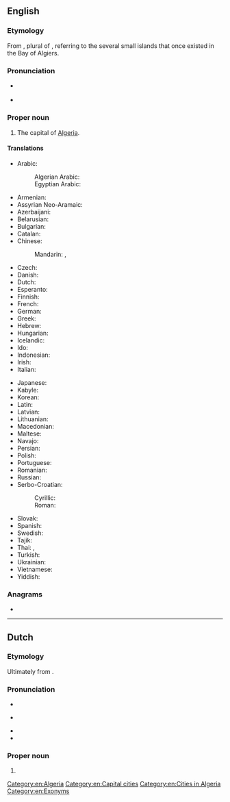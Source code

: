 ==English==
{{wikipedia}}

===Etymology===
From {{etyl|ar|en}} {{m|ar|اَلْجَزَائِر||the islands}}, plural of {{m|ar|جَزِيرَة||island}}, referring to the several small islands that once existed in the Bay of Algiers.

===Pronunciation===
* {{a|UK}} {{IPA|en|/ælˈdʒɪəz/}}
* {{a|US}} {{IPA|en|/ælˈdʒɪɹz/}}

===Proper noun===
{{en-proper noun}}

# The capital of [[Algeria]].

====Translations====
{{trans-top|the capital of Algeria}}
* Arabic: {{t+|ar|اَلْجَزَائِر}}
*: Algerian Arabic: {{t|arq|دزاير|tr=dzayer}}
*: Egyptian Arabic: {{t|arz|الجزاير|tr=el-gazāyer}}
* Armenian: {{t+|hy|Ալժիր|sc=Armn}}
* Assyrian Neo-Aramaic: {{t|aii|ܓܙܐܝܪ|sc=Syrc}}
* Azerbaijani: {{t+|az|Əlcəzair}}
* Belarusian: {{t|be|Алжы́р|m}}
* Bulgarian: {{t|bg|Алжи́р|m}}
* Catalan: {{t|ca|Alger|m}}
* Chinese:
*: Mandarin: {{t+|cmn|阿爾及爾|sc=Hani}}, {{t+|cmn|阿尔及尔|tr=Ā'ěrjí'ěr|sc=Hani}}
* Czech: {{t+|cs|Alžír|m}}
* Danish: {{t+|da|Algier}}
* Dutch: {{t+|nl|Algiers}}
* Esperanto: {{t+|eo|Alĝero}}
* Finnish: {{t+|fi|Alger}}
* French: {{t+|fr|Alger}}
* German: {{t+|de|Algier}}
* Greek: {{t|el|Αλγέρι|n|sc=Grek}}
* Hebrew: {{t|he|אלג׳יר|tr=aljír}}
* Hungarian: {{t+|hu|Algír}}
* Icelandic: {{t|is|Algeirsborg}}
* Ido: {{t+|io|Aljer}}
* Indonesian: {{t|id|Aljir}}
* Irish: {{t|ga|Cathair na hAilgéire|f}}
* Italian: {{t+|it|Algeri}}
{{trans-mid}}
* Japanese: {{t|ja|アルジェ|tr=Aruje}}
* Kabyle: {{t|kab|ⴷⵣⴰⵢⴻ|tr=Dzayer}}
* Korean: {{t|ko|알제|tr=Alje}}
* Latin: {{t|la|Algeria|f}}
* Latvian: {{t|lv|Alžīra}}
* Lithuanian: {{t+|lt|Alžyras}}
* Macedonian: {{t+|mk|Алжир|m}}
* Maltese: {{t|mt|Alġier}}
* Navajo: {{t|nv|Áljiis}}
* Persian: {{t|fa|الجزیره|tr=al-Jazire|sc=fa-Arab}}
* Polish: {{t+|pl|Algier|m}}
* Portuguese: {{t+|pt|Argel|m}}
* Romanian: {{t+|ro|Alger}}
* Russian: {{t+|ru|Алжи́р|m}}
* Serbo-Croatian:
*: Cyrillic: {{t|sh|Алжир|m}}
*: Roman: {{t+|sh|Alžir|m}}
* Slovak: {{t+|sk|Alžír|m}}
* Spanish: {{t+|es|Argel|m}}
* Swedish: {{t+|sv|Alger}}
* Tajik: {{t|tg|Алҷазира|sc=Cyrl}}
* Thai: {{t|th|แอลเจียร์ส|tr=aaenjiiàt}}, {{t|th|อัลเจียร์ส|tr=anjiiàt}}
* Turkish: {{t+|tr|Cezayir}}
* Ukrainian: {{t+|uk|Алжи́р|m}}
* Vietnamese: {{t-needed|vi}}
* Yiddish: {{t|yi|אַלזשיר}}
{{trans-bottom}}

===Anagrams===
* {{anagrams|en|a=aegilrs|airlegs|largies}}

[[Category:en:Algeria]]
[[Category:en:Capital cities]]
[[Category:en:Cities in Algeria]]
[[Category:en:Exonyms]]

----

==Dutch==

===Etymology===
Ultimately from {{der|nl|ar|اَلْجَزَائِر}}. {{etystub|nl}}

===Pronunciation===
* {{IPA|nl|/ɑlˈɣiːrs/}}
* {{a|NL}} {{audio|nl|Nl-Algiers.ogg|audio}}
* {{hyphenation|nl|Al|giers}}
* {{rhyme|nl|iːrs}}

===Proper noun===
{{nl-proper noun|n}}

# {{l|en|Algiers}}

{{topics|nl|Cities in Algeria|Capital cities}}